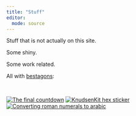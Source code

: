 ```yaml
---
title: "Stuff"
editor:
  mode: source
---
```


Stuff that is not actually on this site.

Some shiny. 

Some work related.

All with [bestagons](https://www.youtube.com/watch?v=thOifuHs6eY){target="_blank"}:


```{=html}
<br>
<p>
      <div class="hexBadges">
        
        
        <a href="https://christianknudsen.info/shiny/TFCD/"><img src="/img/TFCD.png" alt="The final countdown" class="r0 c0" title="7-segment countdown."></a>
        <a href="https://github.com/chrbknudsen/KnudsenKit/"><img src="/img/KnudsenKit.png" alt="KnudsenKit hex sticker" class="r0 c1" title = "My very own R-package with rarely used utilities."></a>
        <!-- <a href=""><img src="" alt="" class="r1 c2" title = ""></a> -->
        <!-- <a href=""><img src="" alt="" class="r1 c3" title = ""></a> -->
        
        <!-- <a href=""><img src="" alt="" class="r2 c0" title = ""></a> -->
        <!-- <a href=""><img src="" alt="" class="r2 c1" title = ""></a> -->
        <a href="https://christianknudsen.info/shiny/roman/"><img src="/img/roman.png" alt="Converting roman numerals to arabic" class="r1 c1" title = "The Peoples Roman Numeral Converter"></a>
        <!-- <a href=""><img src="" alt="" class="r2 c3" title = ""></a> -->

        <!-- <a href=""><img src="" alt="" class="r3 c0" title = ""></a> -->
        <!-- <a href=""><img src="" alt="" class="r3 c1" title = ""></a> -->
        <!-- <a href=""><img src="" alt="" class="r3 c2" title = ""></a> -->
        <!-- <a href=""><img src="" alt="" class="r3 c3" title = ""></a> -->
        
        <!-- <a href=""><img src="" alt="" class="r4 c0" title = ""/></a> -->
        <!-- <a href=""><img src="" alt="" class="r4 c1" title = ""/></a> -->
        <!-- <a href=""><img src="" alt="" class="r4 c2" title = ""/></a> -->
        <!-- <a href=""><img src="" alt="" class="r4 c3" title = ""/></a> -->
        
        <!-- <a href=""><img src="" alt="" class="r5 c0" title = ""/></a> -->
        <!-- <a href=""><img src="" alt="" class="r5 c1" title = ""/></a> -->
        <!-- <a href=""><img src="" alt="" class="r5 c2" title = ""/></a> -->
        <!-- <a href=""><img src="" alt="" class="r5 c3" title = ""/></a> -->
        
      </div>
      </p>
```
